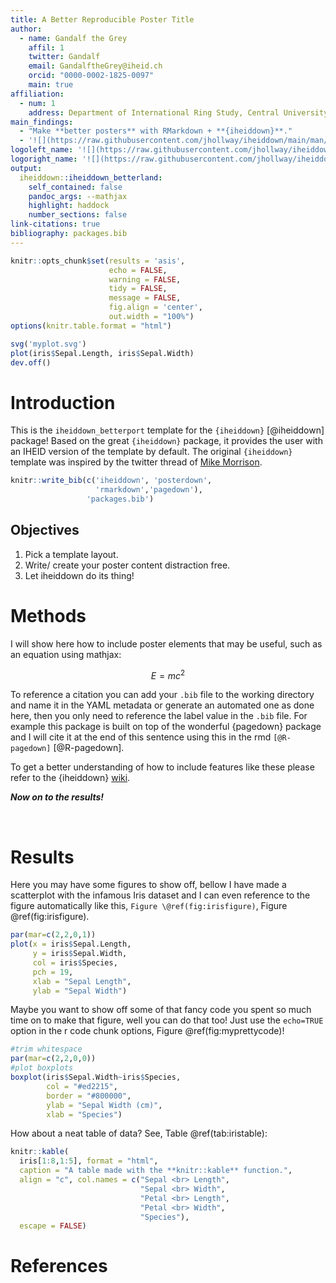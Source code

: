 ```yaml
---
title: A Better Reproducible Poster Title
author:
  - name: Gandalf the Grey
    affil: 1
    twitter: Gandalf
    email: GandalftheGrey@iheid.ch
    orcid: "0000-0002-1825-0097"
    main: true
affiliation:
  - num: 1
    address: Department of International Ring Study, Central University of Middle Earth
main_findings:
  - "Make **better posters** with RMarkdown + **{iheiddown}**."
  - '![](https://raw.githubusercontent.com/jhollway/iheiddown/main/man/figures/iheiddown.png){.main_pic}'
logoleft_name: '![](https://raw.githubusercontent.com/jhollway/iheiddown/main/man/figures/iheiddown.png){.main-img-left}'
logoright_name: '![](https://raw.githubusercontent.com/jhollway/iheiddown/main/man/figures/iheiddown.png){.main-img-right}'
output: 
  iheiddown::iheiddown_betterland:
    self_contained: false
    pandoc_args: --mathjax
    highlight: haddock
    number_sections: false
link-citations: true
bibliography: packages.bib
---
```


```r
knitr::opts_chunk$set(results = 'asis',
                      echo = FALSE,
                      warning = FALSE,
                      tidy = FALSE,
                      message = FALSE,
                      fig.align = 'center',
                      out.width = "100%")
options(knitr.table.format = "html") 
```

```r
svg('myplot.svg')
plot(iris$Sepal.Length, iris$Sepal.Width)
dev.off()
```

# Introduction

This is the `iheiddown_betterport` template for the `{iheiddown}` [@iheiddown] package!
Based on the great `{iheiddown}` package, it provides the user with an IHEID
version of the template by default. The original `{iheiddown}` template was
inspired by the twitter thread of
[Mike Morrison](https://mobile.twitter.com/mikemorrison/status/1110191245035479041).

```r
knitr::write_bib(c('iheiddown', 'posterdown',
                   'rmarkdown','pagedown'),
                 'packages.bib')
```

## Objectives

1. Pick a template layout.
2. Write/ create your poster content distraction free.
3. Let iheiddown do its thing!

# Methods

I will show here how to include poster elements that may be useful, such as an equation using mathjax:

$$
E = mc^2
$$

To reference a citation you can add your `.bib` file to the working directory and name it in the YAML metadata or generate an automated one as done here, then you only need to reference the label value in the `.bib` file. For example this package is built on top of the wonderful {pagedown} package and I will cite it at the end of this sentence using this in the rmd `[@R-pagedown]` [@R-pagedown].

To get a better understanding of how to include features like these please refer to the {iheiddown} [wiki](https://github.com/iheiddown/wiki).

**_Now on to the results!_**

<br>

# Results

Here you may have some figures to show off, bellow I have made a scatterplot with the infamous Iris dataset and I can even reference to the figure automatically like this, `Figure \@ref(fig:irisfigure)`, Figure \@ref(fig:irisfigure).

```r
par(mar=c(2,2,0,1))
plot(x = iris$Sepal.Length,
     y = iris$Sepal.Width,
     col = iris$Species,
     pch = 19,
     xlab = "Sepal Length",
     ylab = "Sepal Width")
```

Maybe you want to show off some of that fancy code you spent so much time on to make that figure, well you can do that too! Just use the `echo=TRUE` option in the r code chunk options, Figure \@ref(fig:myprettycode)!

```r
#trim whitespace
par(mar=c(2,2,0,0))
#plot boxplots
boxplot(iris$Sepal.Width~iris$Species,
        col = "#ed2215", 
        border = "#800000",
        ylab = "Sepal Width (cm)",
        xlab = "Species")
```

How about a neat table of data? See, Table \@ref(tab:iristable):

```r
knitr::kable(
  iris[1:8,1:5], format = "html",
  caption = "A table made with the **knitr::kable** function.",
  align = "c", col.names = c("Sepal <br> Length",
                             "Sepal <br> Width",
                             "Petal <br> Length",
                             "Petal <br> Width",
                             "Species"),
  escape = FALSE)
```

# References
